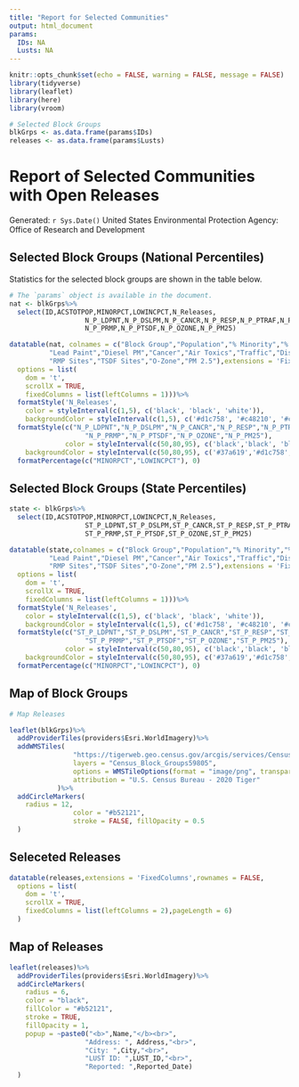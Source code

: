 ```yaml
---
title: "Report for Selected Communities"
output: html_document
params:
  IDs: NA
  Lusts: NA
---
```


```r
knitr::opts_chunk$set(echo = FALSE, warning = FALSE, message = FALSE)
library(tidyverse)
library(leaflet)
library(here)
library(vroom)

# Selected Block Groups
blkGrps <- as.data.frame(params$IDs)
releases <- as.data.frame(params$Lusts)

```


# Report of Selected Communities with Open Releases
Generated: `r Sys.Date()` 
United States Environmental Protection Agency: Office of Research and Development

## Selected Block Groups (National Percentiles)
Statistics for the selected block groups are shown in the table below.
```r
# The `params` object is available in the document.
nat <- blkGrps%>%
  select(ID,ACSTOTPOP,MINORPCT,LOWINCPCT,N_Releases,
                   N_P_LDPNT,N_P_DSLPM,N_P_CANCR,N_P_RESP,N_P_PTRAF,N_P_PWDIS,N_P_PNPL,
                   N_P_PRMP,N_P_PTSDF,N_P_OZONE,N_P_PM25)

datatable(nat, colnames = c("Block Group","Population","% Minority","% Low Income","# Active Releases",
          "Lead Paint","Diesel PM","Cancer","Air Toxics","Traffic","Discharge to Water","NPL Sites",
          "RMP Sites","TSDF Sites","O-Zone","PM 2.5"),extensions = 'FixedColumns',rownames = FALSE,
  options = list(
    dom = 't',
    scrollX = TRUE,
    fixedColumns = list(leftColumns = 1)))%>%
  formatStyle('N_Releases',
    color = styleInterval(c(1,5), c('black', 'black', 'white')),
    backgroundColor = styleInterval(c(1,5), c('#d1c758', '#c48210', '#c22a0c')))%>%
  formatStyle(c("N_P_LDPNT","N_P_DSLPM","N_P_CANCR","N_P_RESP","N_P_PTRAF","N_P_PWDIS","N_P_PNPL",
                   "N_P_PRMP","N_P_PTSDF","N_P_OZONE","N_P_PM25"),
              color = styleInterval(c(50,80,95), c('black','black', 'black', 'white')),
    backgroundColor = styleInterval(c(50,80,95), c('#37a619','#d1c758', '#c48210', '#c22a0c')))%>%
  formatPercentage(c("MINORPCT","LOWINCPCT"), 0)
```

## Selected Block Groups (State Percentiles)
```r
state <- blkGrps%>%
  select(ID,ACSTOTPOP,MINORPCT,LOWINCPCT,N_Releases,
                   ST_P_LDPNT,ST_P_DSLPM,ST_P_CANCR,ST_P_RESP,ST_P_PTRAF,ST_P_PWDIS,ST_P_PNPL,
                   ST_P_PRMP,ST_P_PTSDF,ST_P_OZONE,ST_P_PM25)

datatable(state,colnames = c("Block Group","Population","% Minority","% Low Income","# Active Releases",
          "Lead Paint","Diesel PM","Cancer","Air Toxics","Traffic","Discharge to Water","NPL Sites",
          "RMP Sites","TSDF Sites","O-Zone","PM 2.5"),extensions = 'FixedColumns',rownames = FALSE,
  options = list(
    dom = 't',
    scrollX = TRUE,
    fixedColumns = list(leftColumns = 1)))%>%
  formatStyle('N_Releases',
    color = styleInterval(c(1,5), c('black', 'black', 'white')),
    backgroundColor = styleInterval(c(1,5), c('#d1c758', '#c48210', '#c22a0c')))%>%
  formatStyle(c("ST_P_LDPNT","ST_P_DSLPM","ST_P_CANCR","ST_P_RESP","ST_P_PTRAF","ST_P_PWDIS","ST_P_PNPL",
                   "ST_P_PRMP","ST_P_PTSDF","ST_P_OZONE","ST_P_PM25"),
              color = styleInterval(c(50,80,95), c('black','black', 'black', 'white')),
    backgroundColor = styleInterval(c(50,80,95), c('#37a619','#d1c758', '#c48210', '#c22a0c')))%>%
  formatPercentage(c("MINORPCT","LOWINCPCT"), 0)
```


## Map of Block Groups
```r
# Map Releases

leaflet(blkGrps)%>%
  addProviderTiles(providers$Esri.WorldImagery)%>%
  addWMSTiles(
                "https://tigerweb.geo.census.gov/arcgis/services/Census2020/tigerWMS_Census2010/MapServer/WMSServer",
                layers = "Census_Block_Groups59805",
                options = WMSTileOptions(format = "image/png", transparent = TRUE),
                attribution = "U.S. Census Bureau - 2020 Tiger"
            )%>%
  addCircleMarkers(
    radius = 12,
                color = "#b52121",
                stroke = FALSE, fillOpacity = 0.5
  )

```

## Seleceted Releases
```r
datatable(releases,extensions = 'FixedColumns',rownames = FALSE,
  options = list(
    dom = 't',
    scrollX = TRUE,
    fixedColumns = list(leftColumns = 2),pageLength = 6)
  )
```


## Map of Releases


```r
leaflet(releases)%>%
  addProviderTiles(providers$Esri.WorldImagery)%>%
  addCircleMarkers(
    radius = 6,
    color = "black",
    fillColor = "#b52121",
    stroke = TRUE,
    fillOpacity = 1,
    popup = ~paste0("<b>",Name,"</b><br>",
                   "Address: ", Address,"<br>",
                   "City: ",City,"<br>",
                   "LUST ID: ",LUST_ID,"<br>",
                   "Reported: ",Reported_Date)
  )
```

